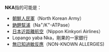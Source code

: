 '''NKA'''指的可能是：
* [[朝鮮人民軍|朝鮮人民軍]]（North Korean Army）
* [[鈉鉀幫浦|鈉鉀幫浦]]（Na<sup>+</sup>/K<sup>+</sup>-ATPase）
* [[日本近距離航空|日本近距離航空]]（Nippon Kinkyori Airlines）
* Lopango yaba Nka，剛果的一家銀行
* [[無已知過敏反應|無已知過敏反應]]（NON-KNOWN ALLERGIES)
{{disambig|cat=三字拉丁字母縮寫消歧義}}